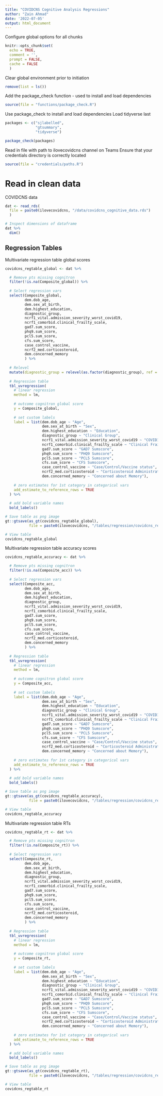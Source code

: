 ```yaml
---
title: "COVIDCNS Cognitive Analysis Regressions"
author: "Zain Ahmad"
date: '2022-07-05'
output: html_document
---
```


Configure global options for all chunks
```r
knitr::opts_chunk$set(
  echo = TRUE,
  comment = '',
  prompt = FALSE,
  cache = FALSE
  )
```

Clear global environment prior to initiation
```r
remove(list = ls())
```

Add the package_check function - used to install and load dependencies
```r
source(file = "functions/package_check.R")
```

Use package_check to install and load dependencies
Load tidyverse last
```r
packages <- c("sjlabelled",
              "gtsummary",
              "tidyverse")

package_check(packages)
```

Read in file with path to ilovecovidcns channel on Teams
Ensure that your credentials directory is correctly located
```r
source(file = "credentials/paths.R")
```

# Read in clean data

COVIDCNS data
```r
dat <- read_rds(
  file = paste0(ilovecovidcns, "/data/covidcns_cognitive_data.rds")
  )

# Inspect dimensions of dataframe 
dat %>%
  dim()
```

## Regression Tables


Multivariate regression table global scores
```r
covidcns_regtable_global <- dat %>%

  # Remove pts missing cognitron
  filter(!is.na(Composite_global)) %>%
  
  # Select regression vars
  select(Composite_global,
         dem.dob_age,
         dem.sex_at_birth,
         dem.highest_education,
         diagnostic_group,
         ncrf1_vital.admission_severity_worst_covid19,
         ncrf1_comorbid.clinical_frailty_scale,
         gad7.sum_score,
         phq9.sum_score,
         pcl5.sum_score,
         cfs.sum_score,
         case_control_vaccine,
         ncrf2_med.corticosteroid,
         dem.concerned_memory
         ) %>%
  
  # Relevel 
  mutate(diagnostic_group = relevel(as.factor(diagnostic_group), ref = "Unknown")) %>%
  
  # Regression table
  tbl_uvregression(
    # linear regression
    method = lm,
    
    # outcome cognitron global score
    y = Composite_global,
    
    # set custom labels
    label = list(dem.dob_age ~ "Age",
                 dem.sex_at_birth ~ "Sex",
                 dem.highest_education ~ "Education",
                 diagnostic_group ~ "Clinical Group",
                 ncrf1_vital.admission_severity_worst_covid19 ~ "COVID19 Severity",
                 ncrf1_comorbid.clinical_frailty_scale ~ "Clinical Frailty Score",
                 gad7.sum_score ~ "GAD7 Sumscore",
                 phq9.sum_score ~ "PHQ9 Sumscore",
                 pcl5.sum_score ~ "PCL5 Sumscore",
                 cfs.sum_score ~ "CFS Sumscore",
                 case_control_vaccine ~ "Case/Control/Vaccine status",
                 ncrf2_med.corticosteroid ~ "Corticosteroid Administration",
                 dem.concerned_memory ~ "Concerned about Memory"),
    
    # zero estimates for 1st category in categorical vars
    add_estimate_to_reference_rows = TRUE
  ) %>%
  
  # add bold variable names
  bold_labels()

# Save table as png image
gt::gtsave(as_gt(covidcns_regtable_global),
           file = paste0(ilovecovidcns, "/tables/regression/covidcns_regtable_global.png"))

# View table
covidcns_regtable_global
```

Multivariate regression table accuracy scores
```r
covidcns_regtable_accuracy <- dat %>%

  # Remove pts missing cognitron
  filter(!is.na(Composite_acc)) %>%
  
  # Select regression vars
  select(Composite_acc,
         dem.dob_age,
         dem.sex_at_birth,
         dem.highest_education,
         diagnostic_group,
         ncrf1_vital.admission_severity_worst_covid19,
         ncrf1_comorbid.clinical_frailty_scale,
         gad7.sum_score,
         phq9.sum_score,
         pcl5.sum_score,
         cfs.sum_score,
         case_control_vaccine,
         ncrf2_med.corticosteroid,
         dem.concerned_memory
         ) %>%
  
  # Regression table
  tbl_uvregression(
    # linear regression
    method = lm,
    
    # outcome cognitron global score
    y = Composite_acc,
    
    # set custom labels
    label = list(dem.dob_age ~ "Age",
                 dem.sex_at_birth ~ "Sex",
                 dem.highest_education ~ "Education",
                 diagnostic_group ~ "Clinical Group",
                 ncrf1_vital.admission_severity_worst_covid19 ~ "COVID19 Severity",
                 ncrf1_comorbid.clinical_frailty_scale ~ "Clinical Frailty Score",
                 gad7.sum_score ~ "GAD7 Sumscore",
                 phq9.sum_score ~ "PHQ9 Sumscore",
                 pcl5.sum_score ~ "PCL5 Sumscore",
                 cfs.sum_score ~ "CFS Sumscore",
                 case_control_vaccine ~ "Case/Control/Vaccine status",
                 ncrf2_med.corticosteroid ~ "Corticosteroid Administration",
                 dem.concerned_memory ~ "Concerned about Memory"),
    
    # zero estimates for 1st category in categorical vars
    add_estimate_to_reference_rows = TRUE
  ) %>%
  
  # add bold variable names
  bold_labels()

# Save table as png image
gt::gtsave(as_gt(covidcns_regtable_accuracy),
           file = paste0(ilovecovidcns, "/tables/regression/covidcns_regtable_accuracy.png"))

# View table
covidcns_regtable_accuracy
```

Multivariate regression table RTs
```r
covidcns_regtable_rt <- dat %>%

  # Remove pts missing cognitron
  filter(!is.na(Composite_rt)) %>%
  
  # Select regression vars
  select(Composite_rt,
         dem.dob_age,
         dem.sex_at_birth,
         dem.highest_education,
         diagnostic_group,
         ncrf1_vital.admission_severity_worst_covid19,
         ncrf1_comorbid.clinical_frailty_scale,
         gad7.sum_score,
         phq9.sum_score,
         pcl5.sum_score,
         cfs.sum_score,
         case_control_vaccine,
         ncrf2_med.corticosteroid,
         dem.concerned_memory
         ) %>%
  
  # Regression table
  tbl_uvregression(
    # linear regression
    method = lm,
    
    # outcome cognitron global score
    y = Composite_rt,
    
    # set custom labels
    label = list(dem.dob_age ~ "Age",
                 dem.sex_at_birth ~ "Sex",
                 dem.highest_education ~ "Education",
                 diagnostic_group ~ "Clinical Group",
                 ncrf1_vital.admission_severity_worst_covid19 ~ "COVID19 Severity",
                 ncrf1_comorbid.clinical_frailty_scale ~ "Clinical Frailty Score",
                 gad7.sum_score ~ "GAD7 Sumscore",
                 phq9.sum_score ~ "PHQ9 Sumscore",
                 pcl5.sum_score ~ "PCL5 Sumscore",
                 cfs.sum_score ~ "CFS Sumscore",
                 case_control_vaccine ~ "Case/Control/Vaccine status",
                 ncrf2_med.corticosteroid ~ "Corticosteroid Administration",
                 dem.concerned_memory ~ "Concerned about Memory"),
    
    # zero estimates for 1st category in categorical vars
    add_estimate_to_reference_rows = TRUE
  ) %>%
  
  # add bold variable names
  bold_labels()

# Save table as png image
gt::gtsave(as_gt(covidcns_regtable_rt),
           file = paste0(ilovecovidcns, "/tables/regression/covidcns_regtable_rt.png"))

# View table
covidcns_regtable_rt
```
